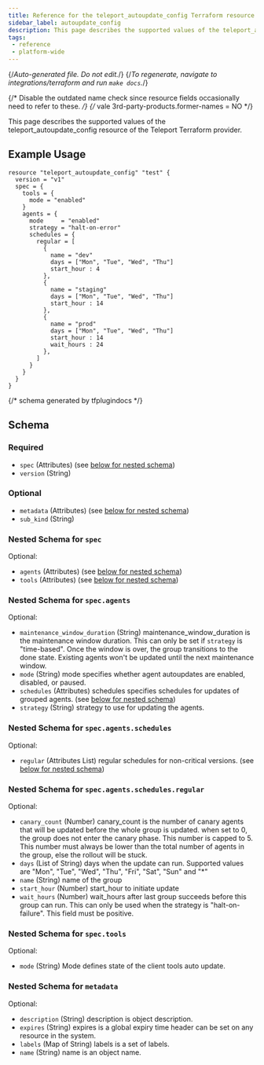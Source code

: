 ```yaml
---
title: Reference for the teleport_autoupdate_config Terraform resource
sidebar_label: autoupdate_config
description: This page describes the supported values of the teleport_autoupdate_config resource of the Teleport Terraform provider.
tags:
 - reference
 - platform-wide
---
```


{/*Auto-generated file. Do not edit.*/}
{/*To regenerate, navigate to integrations/terraform and run `make docs`.*/}

{/* Disable the outdated name check since resource fields occasionally need
to refer to these. */}
{/* vale 3rd-party-products.former-names = NO */}

This page describes the supported values of the teleport_autoupdate_config resource of the Teleport Terraform provider.




## Example Usage

```hcl
resource "teleport_autoupdate_config" "test" {
  version = "v1"
  spec = {
    tools = {
      mode = "enabled"
    }
    agents = {
      mode     = "enabled"
      strategy = "halt-on-error"
      schedules = {
        regular = [
          {
            name = "dev"
            days = ["Mon", "Tue", "Wed", "Thu"]
            start_hour : 4
          },
          {
            name = "staging"
            days = ["Mon", "Tue", "Wed", "Thu"]
            start_hour : 14
          },
          {
            name = "prod"
            days = ["Mon", "Tue", "Wed", "Thu"]
            start_hour : 14
            wait_hours : 24
          },
        ]
      }
    }
  }
}
```

{/*  schema generated by tfplugindocs */}
## Schema

### Required

- `spec` (Attributes) (see [below for nested schema](#nested-schema-for-spec))
- `version` (String)

### Optional

- `metadata` (Attributes) (see [below for nested schema](#nested-schema-for-metadata))
- `sub_kind` (String)

### Nested Schema for `spec`

Optional:

- `agents` (Attributes) (see [below for nested schema](#nested-schema-for-specagents))
- `tools` (Attributes) (see [below for nested schema](#nested-schema-for-spectools))

### Nested Schema for `spec.agents`

Optional:

- `maintenance_window_duration` (String) maintenance_window_duration is the maintenance window duration. This can only be set if `strategy` is "time-based". Once the window is over, the group transitions to the done state. Existing agents won't be updated until the next maintenance window.
- `mode` (String) mode specifies whether agent autoupdates are enabled, disabled, or paused.
- `schedules` (Attributes) schedules specifies schedules for updates of grouped agents. (see [below for nested schema](#nested-schema-for-specagentsschedules))
- `strategy` (String) strategy to use for updating the agents.

### Nested Schema for `spec.agents.schedules`

Optional:

- `regular` (Attributes List) regular schedules for non-critical versions. (see [below for nested schema](#nested-schema-for-specagentsschedulesregular))

### Nested Schema for `spec.agents.schedules.regular`

Optional:

- `canary_count` (Number) canary_count is the number of canary agents that will be updated before the whole group is updated. when set to 0, the group does not enter the canary phase. This number is capped to 5. This number must always be lower than the total number of agents in the group, else the rollout will be stuck.
- `days` (List of String) days when the update can run. Supported values are "Mon", "Tue", "Wed", "Thu", "Fri", "Sat", "Sun" and "*"
- `name` (String) name of the group
- `start_hour` (Number) start_hour to initiate update
- `wait_hours` (Number) wait_hours after last group succeeds before this group can run. This can only be used when the strategy is "halt-on-failure". This field must be positive.




### Nested Schema for `spec.tools`

Optional:

- `mode` (String) Mode defines state of the client tools auto update.



### Nested Schema for `metadata`

Optional:

- `description` (String) description is object description.
- `expires` (String) expires is a global expiry time header can be set on any resource in the system.
- `labels` (Map of String) labels is a set of labels.
- `name` (String) name is an object name.
